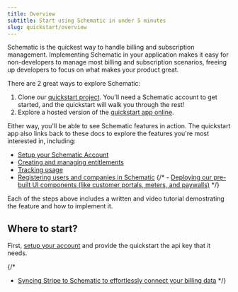 ```yaml
---
title: Overview
subtitle: Start using Schematic in under 5 minutes
slug: quickstart/overview
---
```


Schematic is the quickest way to handle billing and subscription management. Implementing Schematic in your application makes it easy for non-developers to manage most billing and subscription scenarios, freeing up developers to focus on what makes your product great. 

There are 2 great ways to explore Schematic:

1. Clone our [quickstart project](https://github.com/schematichq/schematic-quickstart). You'll need a Schematic account to get started, and the quickstart will walk you through the rest!
2. Explore a hosted version of the [quickstart app online](https://schematic-demo-hosted-schematichq.vercel.app/entitlements).

Either way, you'll be able to see Schematic features in action. The quickstart app also links back to these docs to explore the features you're most interested in, including:

- [Setup your Schematic Account](/quickstart/account-setup)
- [Creating and managing entitlements](/quickstart/entitling-a-feature)
- [Tracking usage](/quickstart/tracking-usage)
- [Registering users and companies in Schematic](/developer_resources/identifying_users)
{/* - [Deploying our pre-built UI components (like customer portals, meters, and paywalls)](/quickstart/deploying-ui-components) */}

Each of the steps above includes a written and video tutorial demostrating the feature and how to implement it.

## Where to start?

First, [setup your account](/quickstart/account-setup) and provide the quickstart the api key that it needs. 

{/*
- [Syncing Stripe to Schematic to effortlessly connect your billing data](/quickstart/syncing-stripe)
*/}
